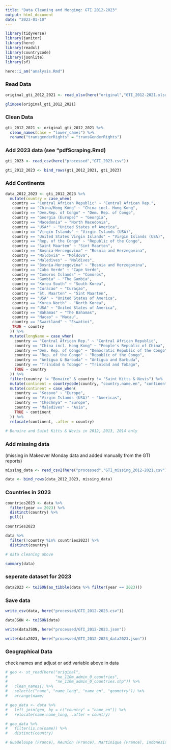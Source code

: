 ---
title: "Data Cleaning and Merging: GTI 2012-2023"
output: html_document
date: "2023-01-10"
---


```{r message=FALSE}
library(tidyverse)
library(janitor)
library(here)
library(readxl)
library(countrycode)
library(jsonlite)
library(sf)

here::i_am("analysis.Rmd")

```



### Read Data


```{r}
original_gti_2012_2021 <- read_xlsx(here("original","GTI_2012-2021.xlsx"))

```


```{r}
glimpse(original_gti_2012_2021)
```



### Clean Data


```{r}
gti_2012_2021 <- original_gti_2012_2021 %>%
  clean_names(case = "lower_camel") %>%
  rename("transgenderRights" = "transGenderRights") 

```



### Add 2023 data (see "pdfScraping.Rmd)


```{r}
gti_2023 <- read_csv(here("processed","GTI_2023.csv"))

```



```{r}
gti_2012_2023 <- bind_rows(gti_2012_2021, gti_2023)
```




### Add Continents


```{r}
data_2012_2023 <- gti_2012_2023 %>%
  mutate(country = case_when(
   country == "Central African Republic" ~ "Central African Rep.",
   country == "China/Hong Kong" ~ "China incl. Hong Kong",
   country == "Dem.Rep. of Congo" ~ "Dem. Rep. of Congo",
   country == "Georgia (Europe)" ~ "Georgia",
   country == "Macedonia" ~ "North Macedonia",
   country == "USA*" ~ "United States of America",
   country == "Virgin Islands" ~ "Virgin Islands (USA)",
   country == "United States Virgin Islands" ~ "Virgin Islands (USA)",
   country == "Rep. of the Congo" ~ "Republic of the Congo",
   country == "Saint Maarten" ~ "Sint Maarten",
   country == "Bosnia-Hercegovina" ~ "Bosnia and Herzegovina",
   country == "Moldovia" ~ "Moldova",
   country == "Maledives" ~ "Maldives",
   country == "Bosnia-Herzegovina" ~ "Bosnia and Herzegovina",
   country == "Cabo Verde" ~ "Cape Verde",
   country == "Comoros Islands" ~ "Comoros",
   country == "Gambia" ~ "The Gambia",
   country == "Korea South" ~ "South Korea",
   country == "Curacao" ~ "Curaçao",
   country == "St. Maarten" ~ "Sint Maarten",
   country == "USA" ~ "United States of America",
   country == "Korea North" ~ "North Korea",
   country == "USA" ~ "United States of America",
   country == "Bahamas" ~ "The Bahamas",
   country == "Macao" ~ "Macau",
   country == "Swaziland" ~ "Eswatini",
   TRUE ~ country
  )) %>%
  mutate(longName = case_when(
    country == "Central African Rep." ~ "Central African Republic",
    country == "China incl. Hong Kong" ~ "People's Republic of China",
    country =="Dem. Rep. of Congo" ~ "Democratic Republic of the Congo",
    country == "Rep. of the Congo" ~ "Republic of the Congo",
    country == "Antigua & Barbuda" ~ "Antigua and Barbuda",
    country == "Trinidad & Tobago" ~ "Trinidad and Tobago",
    TRUE ~ country
  )) %>%
  filter(country != "Bonaire" & country != "Saint Kitts & Nevis") %>%
  mutate(continent = countrycode(country, "country.name.en", "continent")) %>%
  mutate(continent = case_when(
    country == "Kosovo" ~ "Europe",
    country == "Virgin Islands (USA)" ~ "Americas",
    country == "Chechnya" ~ "Europe",
    country == "Maledives" ~ "Asia",
    TRUE ~ continent
  )) %>%
  relocate(continent, .after = country)
  
# Bonaire and Saint Kitts & Nevis in 2012, 2013, 2014 only
```



### Add missing data
(missing in Makeover Monday data and added manually from the GTI reports)


```{r}
missing_data <- read_csv2(here("processed","GTI_missing_2012-2021.csv"))

```



```{r}
data <- bind_rows(data_2012_2023, missing_data)
```




### Countries in 2023

```{r}
countries2023 <- data %>%
  filter(year == 2023) %>%
  distinct(country) %>%
  pull()

countries2023
```



```{r}
data %>%
  filter(!country %in% countries2023) %>%
  distinct(country)

# data cleaning above
```




```{r}
summary(data)

```




### seperate dataset for 2023


```{r}
data2023 <- toJSON(as_tibble(data %>% filter(year == 2023)))
```




### Save data


```{r}
write_csv(data, here("processed/GTI_2012-2023.csv"))
```




```{r}
dataJSON <- toJSON(data)
```



```{r}
write(dataJSON, here("processed/GTI_2012-2023.json"))
```


```{r}
write(data2023, here("processed/GTI_2012-2023_data2023.json"))
```




### Geographical Data

check names and adjust or add variable above in data


```{r}
# geo <- st_read(here("original", 
#                     "ne_110m_admin_0_countries",
#                     "ne_110m_admin_0_countries.shp")) %>%
#   clean_names() %>%
#   select(c("name", "name_long", "name_en", "geometry")) %>%
#   arrange(name)
```


```{r}
# geo_data <- data %>%
#   left_join(geo, by = c("country" = "name_en")) %>%
#   relocate(name:name_long, .after = country)
```


```{r}
# geo_data %>%
#   filter(is.na(name)) %>%
#   distinct(country)

# Guadeloupe (France), Reunion (France), Martinique (France), Indonesia/Aceh (Indonesia), Chechnya (Russia), Gibraltar
```







